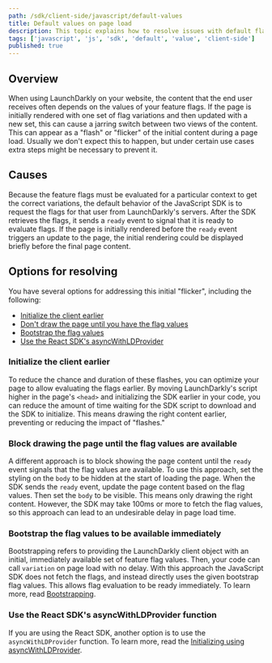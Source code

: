 ```yaml
---
path: /sdk/client-side/javascript/default-values
title: Default values on page load
description: This topic explains how to resolve issues with default flag variations displaying.
tags: ['javascript', 'js', 'sdk', 'default', 'value', 'client-side']
published: true
---
```


## Overview

When using LaunchDarkly on your website, the content that the end user receives often depends on the values of your feature flags. If the page is initially rendered with one set of flag variations and then updated with a new set, this can cause a jarring switch between two views of the content. This can appear as a "flash" or "flicker" of the initial content during a page load. Usually we don't expect this to happen, but under certain use cases extra steps might be necessary to prevent it.

## Causes

Because the feature flags must be evaluated for a particular context to get the correct variations, the default behavior of the JavaScript SDK is to request the flags for that user from LaunchDarkly's servers. After the SDK retrieves the flags, it sends a `ready` event to signal that it is ready to evaluate flags. If the page is initially rendered before the `ready` event triggers an update to the page, the initial rendering could be displayed briefly before the final page content.

## Options for resolving

You have several options for addressing this initial "flicker", including the following:

* [Initialize the client earlier](#initialize-the-client-earlier)
* [Don't draw the page until you have the flag values](#block-drawing-the-page-until-the-flag-values-are-available)
* [Bootstrap the flag values](#bootstrap-the-flag-values-to-be-available-immediately)
* [Use the React SDK's asyncWithLDProvider](#use-the-react-sdks-asyncwithldprovider-function)

### Initialize the client earlier

To reduce the chance and duration of these flashes, you can optimize your page to allow evaluating the flags earlier. By moving LaunchDarkly's script higher in the page's `<head>` and initializing the SDK earlier in your code, you can reduce the amount of time waiting for the SDK script to download and the SDK to initialize. This means drawing the right content earlier, preventing or reducing the impact of "flashes."

### Block drawing the page until the flag values are available

A different approach is to block showing the page content until the `ready` event signals that the flag values are available. To use this approach, set the styling on the `body` to be hidden at the start of loading the page. When the SDK sends the `ready` event, update the page content based on the flag values. Then set the `body` to be visible. This means only drawing the right content. However, the SDK may take 100ms or more to fetch the flag values, so this approach can lead to an undesirable delay in page load time.

### Bootstrap the flag values to be available immediately

Bootstrapping refers to providing the LaunchDarkly client object with an initial, immediately available set of feature flag values. Then, your code can call `variation` on page load with no delay. With this approach the JavaScript SDK does not fetch the flags, and instead directly uses the given bootstrap flag values. This allows flag evaluation to be ready immediately. To learn more, read [Bootstrapping](/sdk/features/bootstrapping#javascript).

### Use the React SDK's asyncWithLDProvider function

If you are using the React SDK, another option is to use the `asyncWithLDProvider` function. To learn more, read the [Initializing using asyncWithLDProvider](/sdk/client-side/react/react-web#initializing-using-asyncwithldprovider).
